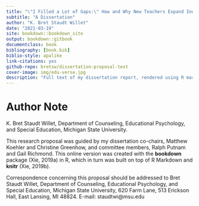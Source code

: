 ```yaml
--- 
title: "\"I Filled a Lot of Gaps:\" How and Why New Teachers Expand Induction Support Systems with Social Media"
subtitle: "A Dissertation"
author: "K. Bret Staudt Willet"
date: "2021-03-19"
site: bookdown::bookdown_site
output: bookdown::gitbook
documentclass: book
bibliography: [book.bib]
biblio-style: apalike
link-citations: yes
github-repo: bretsw/dissertation-proposal-text
cover-image: img/edu-verse.jpg
description: "Full text of my dissertation report, rendered using R markdown and the 'bookdown' package."
---
```


# Author Note

K. Bret Staudt Willet, Department of Counseling, Educational Psychology, and Special Education, Michigan State University.

This research proposal was guided by my dissertation co-chairs, Matthew Koehler and Christine Greenhow, and committee members, Ralph Putnam and Gail Richmond. This online version was created with the **bookdown** package (Xie, 2019a) in R, which in turn was built on top of R Markdown and **knitr** (Xie, 2019b).

Correspondence concerning this proposal should be addressed to Bret Staudt Willet, Department of Counseling, Educational Psychology, and Special Education, Michigan State University, 620 Farm Lane, 513 Erickson Hall, East Lansing, MI 48824. E-mail: staudtwi@msu.edu
